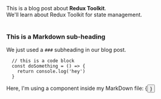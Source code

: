 
<ArticleHead title={title} date={date} description={description} thumbnailUrl={thumbnailUrl} />

<div>
  This is a blog post about <strong>Redux Toolkit</strong>. <br />
  We'll learn about Redux Toolkit for state management.
</div>

<br />

### This is a Markdown sub-heading

We just used a `###` subheading in our blog post.

```
  // this is a code block
  const doSomething = () => {
    return console.log('hey')
  }
```

<div>Here, I'm using a component inside my MarkDown file: {<Button text={'Click me'} />}</div>
